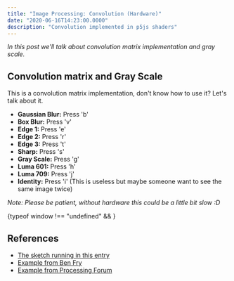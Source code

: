 ```yaml
---
title: "Image Processing: Convolution (Hardware)"
date: "2020-06-16T14:23:00.0000"
description: "Convolution implemented in p5js shaders"
---
```


_In this post we'll talk about convolution matrix implementation and gray scale._


## Convolution matrix and Gray Scale

This is a convolution matrix implementation, don't know how to use it? Let's talk about it.

- __Gaussian Blur:__ Press 'b'
- __Box Blur:__ Press 'v'
- __Edge 1:__ Press 'e'
- __Edge 2:__ Press 'r'
- __Edge 3:__ Press 't'
- __Sharp:__ Press 's'
- __Gray Scale:__ Press 'g'
- __Luma 601:__ Press 'h'
- __Luma 709:__ Press 'j'
- __Identity:__ Press 'i' (This is useless but maybe someone want to see the same image twice)

_Note: Please be patient, without hardware this could be a little bit slow :D_

<div>{typeof window !== "undefined" && <ImageShaderSketch />}</div>

## References

- [The sketch running in this entry](https://idmnyu.github.io/p5.js-image/Filters/index.html#bw)
- [Example from Ben Fry](https://github.com/processing/processing-video/blob/master/examples/Capture/AsciiVideo/AsciiVideo.pde)
- [Example from Processing Forum](https://forum.processing.org/two/discussion/6830/interpret-image-as-ascii-text)

